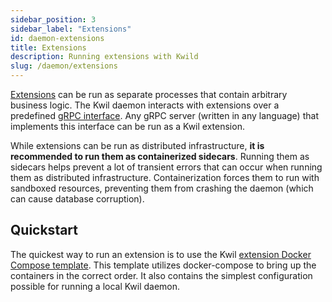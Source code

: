 ```yaml
---
sidebar_position: 3
sidebar_label: "Extensions"
id: daemon-extensions
title: Extensions
description: Running extensions with Kwild
slug: /daemon/extensions
---
```


[Extensions](../extensions/introduction.mdx) can be run as separate processes that contain arbitrary business logic.  The Kwil daemon interacts with extensions over a
predefined [gRPC interface](<https://github.com/kwilteam/kwil-extensions/blob/main/proto/extension.proto>). Any gRPC server (written in any language) that implements this
interface can be run as a Kwil extension.

While extensions can be run as distributed infrastructure, **it is recommended to run them as containerized sidecars**. Running them as sidecars helps prevent
a lot of transient errors that can occur when running them as distributed infrastructure.  Containerization forces them to run with sandboxed resources, preventing
them from crashing the daemon (which can cause database corruption).

## Quickstart

The quickest way to run an extension is to use the Kwil [extension Docker Compose template](<https://github.com/kwilteam/extension-deployment-template>).
This template utilizes docker-compose to bring up the containers in the correct order.
It also contains the simplest configuration possible for running a local Kwil daemon.